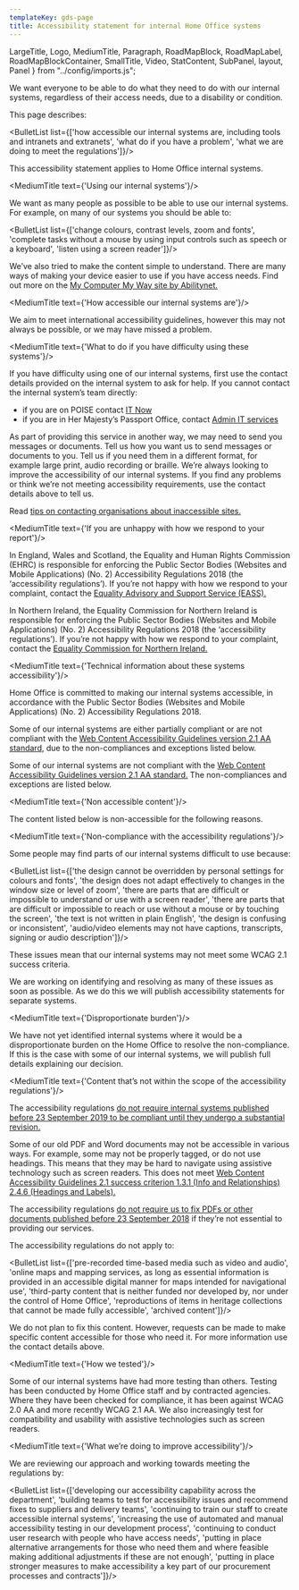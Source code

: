 ```yaml
---
templateKey: gds-page
title: Accessibility statement for internal Home Office systems
---
```

LargeTitle, Logo, MediumTitle, Paragraph, RoadMapBlock, RoadMapLabel, RoadMapBlockContainer, SmallTitle, Video, StatContent,
SubPanel, layout, Panel } from "../config/imports.js";


We want everyone to be able to do what they need to do with our internal systems, regardless of their access needs, due to a disability or condition.

This page describes:

<BulletList list={['how accessible our internal systems are, including tools and intranets and extranets', 'what do if you have a problem', 'what we are doing to meet the regulations']}/>

This accessibility statement applies to Home Office internal systems.

<MediumTitle text={'Using our internal systems'}/>

We want as many people as possible to be able to use our internal systems. For example, on many of our systems you should be able to:

<BulletList list={['change colours, contrast levels, zoom and fonts', 'complete tasks without a mouse by using input controls such as speech or a keyboard', 'listen using a screen reader']}/>

We’ve also tried to make the content simple to understand.
   There are many ways of making your device easier to use if you have access needs. Find out more on the <a class="govuk-link" href="https://mcmw.abilitynet.org.uk/" target="_blank">My Computer My Way site by Abilitynet.</a>

<MediumTitle text={'How accessible our internal systems are'}/>

We aim to meet international accessibility guidelines, however this may not always be possible, or we may have missed a problem.

<MediumTitle text={'What to do if you have difficulty using these systems'}/>

If you have difficulty using one of our internal systems, first use the contact details provided on the internal system to ask for help. If you cannot contact the internal system’s team directly:

<ul class="govuk-list govuk-list--bullet">
  <li>if you are on POISE contact <a class="govuk-link" href="https://horizon.fcos.gsi.gov.uk/section/it-services" target="_blank" >IT Now</a></li>
  <li>if you are in Her Majesty’s Passport Office, contact <a class="govuk-link" href="https://horizon.fcos.gsi.gov.uk/section/it-services/her-majestys-passport-office-admin-it-services" target="_blank">Admin IT services</a></li>
</ul>

As part of providing this service in another way, we may need to send you messages or documents. Tell us how you want us to send messages or documents to you. Tell us if you need them in a different format, for example large print, audio recording or braille. We’re always looking to improve the accessibility of our internal systems. If you find any problems or think we’re not meeting accessibility requirements, use the contact details above to tell us.


Read <a href="https://www.w3.org/WAI/teach-advocate/contact-inaccessible-websites/" class="govuk-link" target="_blank">tips on contacting organisations about inaccessible sites.</a>

<MediumTitle text={'If you are unhappy with how we respond to your report'}/>

In England, Wales and Scotland, the Equality and Human Rights Commission (EHRC) is responsible for enforcing the Public Sector Bodies (Websites and Mobile Applications) (No. 2) Accessibility Regulations 2018 (the ‘accessibility regulations’). If you’re not happy with how we respond to your complaint, contact the <a href="https://www.equalityadvisoryservice.com/" class="govuk-link" target="_blank">Equality Advisory and Support Service (EASS).</a>

In Northern Ireland, the Equality Commission for Northern Ireland is responsible for enforcing the Public Sector Bodies (Websites and Mobile Applications) (No. 2) Accessibility Regulations 2018 (the ‘accessibility regulations’). If you’re not happy with how we respond to your complaint, contact the <a href="https://www.equalityni.org/help" class="govuk-link" target="_blank">Equality Commission for Northern Ireland.</a>

<MediumTitle text={'Technical information about these systems accessibility'}/>

Home Office is committed to making our internal systems accessible, in accordance with the Public Sector Bodies (Websites and Mobile Applications) (No. 2) Accessibility Regulations 2018.

Some of our internal systems are either partially compliant or are not compliant with the <a href="https://www.w3.org/TR/WCAG21/" class="govuk-link" target="_blank">Web Content Accessibility Guidelines version 2.1 AA standard,</a> due to the non-compliances and exceptions listed below.

Some of our internal systems are not compliant with the <a href="https://www.w3.org/TR/WCAG21/" class="govuk-link" target="_blank">Web Content Accessibility Guidelines version 2.1 AA standard.</a> The non-compliances and exceptions are listed below.

<MediumTitle text={'Non accessible content'}/>

The content listed below is non-accessible for the following reasons.

<MediumTitle text={'Non-compliance with the accessibility regulations'}/>

Some people may find parts of our internal systems difficult to use because:

<BulletList list={['the design cannot be overridden by personal settings for colours and fonts', 'the design does not adapt effectively to changes in the window size or level of zoom', 'there are parts that are difficult or impossible to understand or use with a screen reader', 'there are parts that are difficult or impossible to reach or use without a mouse or by touching the screen', 'the text is not written in plain English', 'the design is confusing or inconsistent', 'audio/video elements may not have captions, transcripts, signing or audio description']}/>

These issues mean that our internal systems may not meet some WCAG 2.1 success criteria.

We are working on identifying and resolving as many of these issues as soon as possible. As we do this we will publish accessibility statements for separate systems.

<MediumTitle text={'Disproportionate burden'}/>

We have not yet identified internal systems where it would be a disproportionate burden on the Home Office to resolve the non-compliance. If this is the case with some of our internal systems, we will publish full details explaining our decision.

<MediumTitle text={'Content that’s not within the scope of the accessibility regulations'}/>

The accessibility regulations <a class="govuk-link" href="http://www.legislation.gov.uk/uksi/2018/952/regulation/4/made" target="_blank">do not require internal systems published before 23 September 2019 to be compliant until they undergo a substantial revision.</a>

Some of our old PDF and Word documents may not be accessible in various ways.
For example, some may not be properly tagged, or do not use headings. This means that they may be hard to navigate using assistive technology such as screen readers. This does not meet <a class="govuk-link" href="https://www.w3.org/TR/2008/REC-WCAG20-20081211/#navigation-mechanisms" target="_blank">Web Content Accessibility Guidelines 2.1 success criterion 1.3.1 (Info and Relationships) 2.4.6 (Headings and Labels).</a>

The accessibility regulations <a class="govuk-link" href="http://www.legislation.gov.uk/uksi/2018/952/regulation/4/made" target="_blank">do not require us to fix PDFs or other documents published before 23 September 2018</a> if they’re not essential to providing our services.

The accessibility regulations do not apply to:

<BulletList list={['pre-recorded time-based media such as video and audio', 'online maps and mapping services, as long as essential information is provided in an accessible digital manner for maps intended for navigational use', 'third-party content that is neither funded nor developed by, nor under the control of Home Office', 'reproductions of items in heritage collections that cannot be made fully accessible', 'archived content']}/>

We do not plan to fix this content. However, requests can be made to make specific content accessible for those who need it. For more information use the contact details above.

<MediumTitle text={'How we tested'}/>

Some of our internal systems have had more testing than others. Testing has been conducted by Home Office staff and by contracted agencies. Where they have been checked for compliance, it has been against WCAG 2.0 AA and more recently WCAG 2.1 AA. We also increasingly test for compatibility and usability with assistive technologies such as screen readers.

<MediumTitle text={'What we’re doing to improve accessibility'}/>

We are reviewing our approach and working towards meeting the regulations by:

<BulletList list={['developing our accessibility capability across the department', 'building teams to test for accessibility issues and recommend fixes to suppliers and delivery teams', 'continuing to train our staff to create accessible internal systems', 'increasing the use of automated and manual accessibility testing in our development process', 'continuing to conduct user research with people who have access needs', 'putting in place alternative arrangements for those who need them and where feasible making additional adjustments if these are not enough', 'putting in place stronger measures to make accessibility a key part of our procurement processes and contracts']}/>